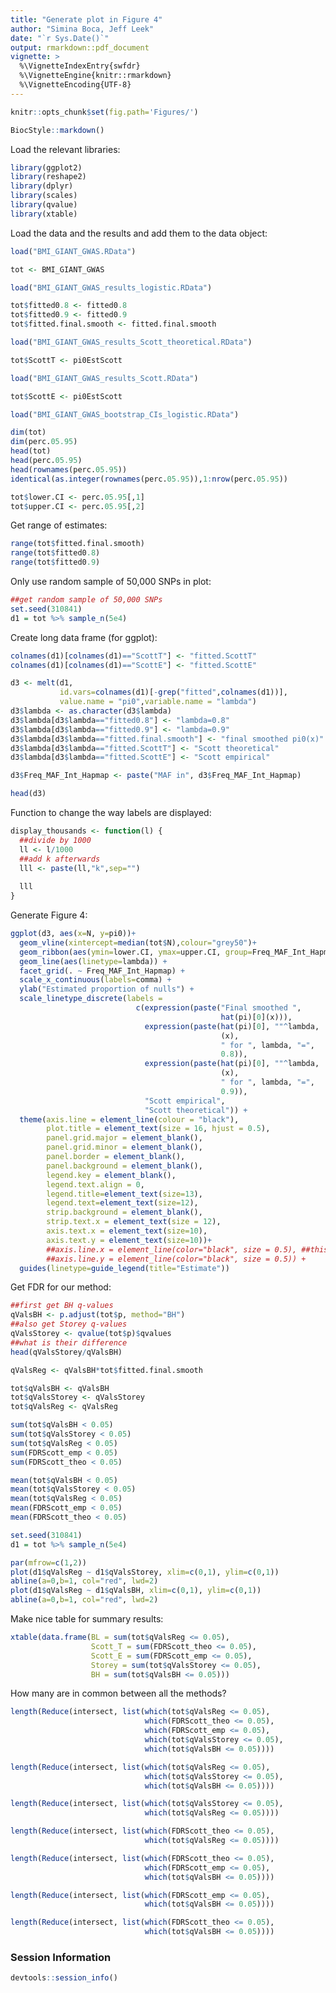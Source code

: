 ```yaml
---
title: "Generate plot in Figure 4"
author: "Simina Boca, Jeff Leek"
date: "`r Sys.Date()`"
output: rmarkdown::pdf_document
vignette: >
  %\VignetteIndexEntry{swfdr}
  %\VignetteEngine{knitr::rmarkdown}
  %\VignetteEncoding{UTF-8}
---
```


<!--
%% \VignetteEngine{knitr::rmarkdown}
-->

```r
knitr::opts_chunk$set(fig.path='Figures/')
```

```r
BiocStyle::markdown()
```

Load the relevant libraries:

```r
library(ggplot2)
library(reshape2)
library(dplyr)
library(scales)
library(qvalue)
library(xtable)
```

Load the data and the results and add them to the data object:

```r
load("BMI_GIANT_GWAS.RData")

tot <- BMI_GIANT_GWAS

load("BMI_GIANT_GWAS_results_logistic.RData")

tot$fitted0.8 <- fitted0.8
tot$fitted0.9 <- fitted0.9
tot$fitted.final.smooth <- fitted.final.smooth

load("BMI_GIANT_GWAS_results_Scott_theoretical.RData")

tot$ScottT <- pi0EstScott

load("BMI_GIANT_GWAS_results_Scott.RData")

tot$ScottE <- pi0EstScott

load("BMI_GIANT_GWAS_bootstrap_CIs_logistic.RData")

dim(tot)
dim(perc.05.95)
head(tot)
head(perc.05.95)
head(rownames(perc.05.95))
identical(as.integer(rownames(perc.05.95)),1:nrow(perc.05.95))

tot$lower.CI <- perc.05.95[,1]
tot$upper.CI <- perc.05.95[,2]


```

Get range of estimates:

```r
range(tot$fitted.final.smooth)
range(tot$fitted0.8)
range(tot$fitted0.9)
```

Only use random sample of 50,000 SNPs in plot:

```r
##get random sample of 50,000 SNPs
set.seed(310841)
d1 = tot %>% sample_n(5e4)
```

Create long data frame (for ggplot):

```r
colnames(d1)[colnames(d1)=="ScottT"] <- "fitted.ScottT"
colnames(d1)[colnames(d1)=="ScottE"] <- "fitted.ScottE"

d3 <- melt(d1,
           id.vars=colnames(d1)[-grep("fitted",colnames(d1))],
           value.name = "pi0",variable.name = "lambda")
d3$lambda <- as.character(d3$lambda)
d3$lambda[d3$lambda=="fitted0.8"] <- "lambda=0.8"
d3$lambda[d3$lambda=="fitted0.9"] <- "lambda=0.9"
d3$lambda[d3$lambda=="fitted.final.smooth"] <- "final smoothed pi0(x)"
d3$lambda[d3$lambda=="fitted.ScottT"] <- "Scott theoretical"
d3$lambda[d3$lambda=="fitted.ScottE"] <- "Scott empirical"

d3$Freq_MAF_Int_Hapmap <- paste("MAF in", d3$Freq_MAF_Int_Hapmap)

head(d3)
```

Function to change the way labels are displayed:

```r
display_thousands <- function(l) {
  ##divide by 1000
  ll <- l/1000
  ##add k afterwards
  lll <- paste(ll,"k",sep="")
  
  lll
}
```

Generate Figure 4:

```r
ggplot(d3, aes(x=N, y=pi0))+
  geom_vline(xintercept=median(tot$N),colour="grey50")+
  geom_ribbon(aes(ymin=lower.CI, ymax=upper.CI, group=Freq_MAF_Int_Hapmap),fill="grey50")+
  geom_line(aes(linetype=lambda)) +
  facet_grid(. ~ Freq_MAF_Int_Hapmap) +
  scale_x_continuous(labels=comma) +
  ylab("Estimated proportion of nulls") +
  scale_linetype_discrete(labels =
                            c(expression(paste("Final smoothed ",
                                               hat(pi)[0](x))),
                              expression(paste(hat(pi)[0], ""^lambda,
                                               (x),
                                               " for ", lambda, "=",
                                               0.8)),
                              expression(paste(hat(pi)[0], ""^lambda,
                                               (x),
                                               " for ", lambda, "=",
                                               0.9)),
                              "Scott empirical",
                              "Scott theoretical")) +
  theme(axis.line = element_line(colour = "black"),
        plot.title = element_text(size = 16, hjust = 0.5),
        panel.grid.major = element_blank(),
        panel.grid.minor = element_blank(),
        panel.border = element_blank(),
        panel.background = element_blank(),
        legend.key = element_blank(),
        legend.text.align = 0,
        legend.title=element_text(size=13),
        legend.text=element_text(size=12),
        strip.background = element_blank(),
        strip.text.x = element_text(size = 12),
        axis.text.x = element_text(size=10),
        axis.text.y = element_text(size=10))+
        ##axis.line.x = element_line(color="black", size = 0.5), ##this is to show axes - bug in this version of ggplot2
        ##axis.line.y = element_line(color="black", size = 0.5)) +
  guides(linetype=guide_legend(title="Estimate"))

```

Get FDR for our method:

```r
##first get BH q-values
qValsBH <- p.adjust(tot$p, method="BH")
##also get Storey q-values
qValsStorey <- qvalue(tot$p)$qvalues
##what is their difference
head(qValsStorey/qValsBH)

qValsReg <- qValsBH*tot$fitted.final.smooth

tot$qValsBH <- qValsBH
tot$qValsStorey <- qValsStorey
tot$qValsReg <- qValsReg

sum(tot$qValsBH < 0.05)
sum(tot$qValsStorey < 0.05)
sum(tot$qValsReg < 0.05)
sum(FDRScott_emp < 0.05)
sum(FDRScott_theo < 0.05)

mean(tot$qValsBH < 0.05)
mean(tot$qValsStorey < 0.05)
mean(tot$qValsReg < 0.05)
mean(FDRScott_emp < 0.05)
mean(FDRScott_theo < 0.05)

set.seed(310841)
d1 = tot %>% sample_n(5e4)

par(mfrow=c(1,2))
plot(d1$qValsReg ~ d1$qValsStorey, xlim=c(0,1), ylim=c(0,1))
abline(a=0,b=1, col="red", lwd=2)
plot(d1$qValsReg ~ d1$qValsBH, xlim=c(0,1), ylim=c(0,1))
abline(a=0,b=1, col="red", lwd=2)

```

Make nice table for summary results:
```r
xtable(data.frame(BL = sum(tot$qValsReg <= 0.05),
                  Scott_T = sum(FDRScott_theo <= 0.05),
                  Scott_E = sum(FDRScott_emp <= 0.05),
                  Storey = sum(tot$qValsStorey <= 0.05),
                  BH = sum(tot$qValsBH <= 0.05)))
```

How many are in common between all the methods?
```r
length(Reduce(intersect, list(which(tot$qValsReg <= 0.05), 
                              which(FDRScott_theo <= 0.05), 
                              which(FDRScott_emp <= 0.05),
                              which(tot$qValsStorey <= 0.05), 
                              which(tot$qValsBH <= 0.05))))

length(Reduce(intersect, list(which(tot$qValsReg <= 0.05), 
                              which(tot$qValsStorey <= 0.05), 
                              which(tot$qValsBH <= 0.05))))

length(Reduce(intersect, list(which(tot$qValsStorey <= 0.05), 
                              which(tot$qValsReg <= 0.05))))

length(Reduce(intersect, list(which(FDRScott_theo <= 0.05), 
                              which(tot$qValsReg <= 0.05))))

length(Reduce(intersect, list(which(FDRScott_theo <= 0.05), 
                              which(FDRScott_emp <= 0.05),
                              which(tot$qValsBH <= 0.05))))

length(Reduce(intersect, list(which(FDRScott_emp <= 0.05),
                              which(tot$qValsBH <= 0.05))))

length(Reduce(intersect, list(which(FDRScott_theo <= 0.05), 
                              which(tot$qValsBH <= 0.05))))
```


### Session Information

```r
devtools::session_info()
```

